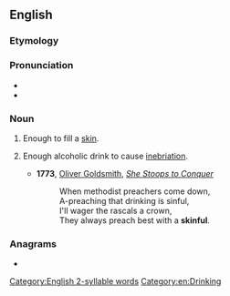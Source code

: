==English==

===Etymology===
{{suffix|en|skin|ful|pos=noun}}

===Pronunciation===
* {{IPA|en|/ˈskɪnfəl/}}
* {{hyph|en|skin|ful}}

===Noun===
{{en-noun|s|skinsful}}

# Enough to fill a [[skin]].
#: {{ux|en|a '''skinful''' of wine}}
# {{lb|en|colloquial}} Enough alcoholic drink to cause [[inebriation]].
#: {{ux|en|I wasn't thinking straight – I'd had a '''skinful''' that night.}}
#* '''1773''', [[w:Oliver Goldsmith|Oliver Goldsmith]], ''[[s:She Stoops to Conquer|She Stoops to Conquer]]''
#*: When methodist preachers come down,
#*: A-preaching that drinking is sinful,
#*: I'll wager the rascals a crown,
#*: They always preach best with a '''skinful'''.

===Anagrams===
* {{anagrams|en|a=fiklnsu|Lufkins|sinkful}}

[[Category:English 2-syllable words]]
[[Category:en:Drinking]]